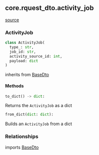 ## core.rquest_dto.activity_job
[source](https://github.com/Health-Informatics-UoN/hutch-bunny/tree/main/app/bunny/core/rquest_dto/activity_job.py)
### ActivityJob
```python
class ActivityJob(
  type_: str,
  job_id: str,
  activity_source_id: int,
  payload: dict
)
```

inherits from [BaseDto](/bunny/core_api_ref/rquest_dto/base_dto#basedto)

#### Methods

```python
to_dict() -> dict:
```
Returns the `ActivityJob` as a dict

```python
from_dict(dict: dict):
```
Builds an `ActivityJob` from a dict

### Relationships
imports [BaseDto](/bunny/core_api_ref/rquest_dto/base_dto#basedto)
